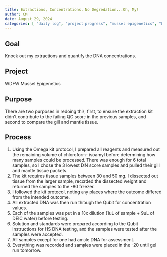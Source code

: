 ```yaml
---
title: Extractions, Concentrations, No Degredation...Oh, My!
author: CM
date: August 29, 2024
categories: [ "daily log", "project progress", "mussel epigenetics", "benchwork"]
---
```


## Goal

Knock out my extractions and quantify the DNA concentrations.

## Project

WDFW Mussel Epigenetics

## Purpose

There are two purposes in redoing this, first, to ensure the extraction kit didn't contribute to the failing QC score in the previous samples, and second to compare the gill and mantle tissue.

## Process

1.  Using the Omega kit protocol, I prepared all reagents and measured out the remaining volume of chloroform- isoamyl before determining how many samples could be processed. There was enough for 6 total samples, so I chose the 3 lowest DIN score samples and pulled their gill and mantle tissue packets.\
2.  The kit requires tissue samples between 30 and 50 mg. I dissected out tissue from the larger sample, recorded the dissected weight and returned the samples to the -80 freezer.\
3.  I followed the kit protocol, noting any places where the outcome differed from the intended outcome.
4.  All extracted DNA was then run through the Qubit for concentration values.\
5.  Each of the samples was put in a 10x dilution (1uL of sample + 9uL of DEIC water) before testing.\
6.  Solution and standards were prepared according to the Qubit instructions for HS DNA testing, and the samples were tested after the samples were accepted.\
7.  All samples except for one had ample DNA for assessment.\
8.  Everything was recorded and samples were placed in the -20 until gel run tomorrow.
